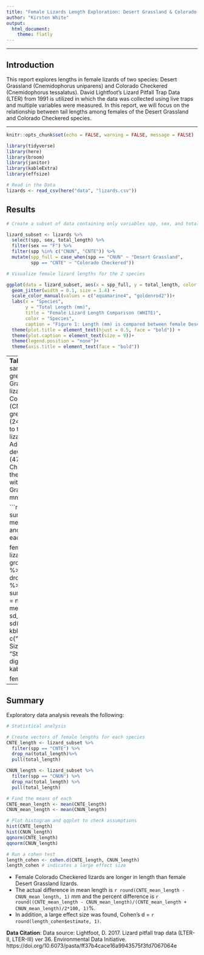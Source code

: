 ```yaml
---
title: "Female Lizards Length Exploration: Desert Grassland & Colorado Checkered  "
author: "Kirsten White"
output: 
  html_document: 
    theme: flatly
---
```


---

## Introduction
This report explores lengths in female lizards of two species: Desert Grassland (Cnemidophorus uniparens) and Colorado Checkered (Cnemidophorus tessalatus). David Lightfoot's Lizard Pitfall Trap Data (LTER) from 1991 is utilized in which the data was collected using live traps and multiple variables were measured. In this report, we will focus on the relationship between tail lengths among females of the Desert Grassland and Colorado Checkered species. 

---


```r
knitr::opts_chunk$set(echo = FALSE, warning = FALSE, message = FALSE)

library(tidyverse)
library(here)
library(broom)
library(janitor)
library(kableExtra)
library(effsize)
```

```r
# Read in the Data
lizards <- read_csv(here("data", "lizards.csv"))
```


## Results

```r
# Create a subset of data containing only variables spp, sex, and total_length

lizard_subset <- lizards %>%
  select(spp, sex, total_length) %>%
  filter(sex == "F") %>%
  filter(spp %in% c("CNUN", "CNTE")) %>%
  mutate(spp_full = case_when(spp == "CNUN" ~ "Desert Grassland", 
         spp == "CNTE" ~ "Colorado Checkered"))
```

```r
# Visualize female lizard lengths for the 2 species

ggplot(data = lizard_subset, aes(x = spp_full, y = total_length, color = spp)) +
  geom_jitter(width = 0.1, size = 1.4) +
  scale_color_manual(values = c("aquamarine4", "goldenrod2"))+
  labs(x = "Species", 
       y = "Total Length (mm)", 
       title = "Female Lizard Length Comparison (WHITE)", 
       color = "Species", 
       caption = "Figure 1: Length (mm) is compared between female Desert Grassland and Colorado Checkered lizard") +
  theme(plot.title = element_text(hjust = 0.5, face = "bold")) +
  theme(plot.caption = element_text(size = 9))+
  theme(legend.position = "none")+
  theme(axis.title = element_text(face = "bold"))
```

---
**Table 1**: Although the sample size was greater in the Desert Grassland (CNUN) lizards, female Colorado Checkered (CNTE) lizards have a greater mean length (244.9 mm) compared to the Desert Grassland lizards (147.6 mm). Additionally, standard deviation was higher (47.3 mm) in Colorado Checkered lizards than the standard deviation within the femal Desert Grassland lizards (34.6 mm)

```r
# Create a finalized summary table with the mean, sd, total length, and sample size for each group

female_summary <- lizard_subset %>%
  group_by(spp_full) %>%
  drop_na(total_length) %>%
  summarize(sample_size = n(), 
            mean_length = mean(total_length), 
            sd_length = sd(total_length)) %>%
kbl(col.names = c("Species", "Sample Size", "Mean Length", "Standard Deviation"), digits = 1) %>%
  kable_classic()

  female_summary
```

---


## Summary

Exploratory data analysis reveals the following: 
```r
# Statistical analysis

# Create vectors of female lengths for each species
CNTE_length <- lizard_subset %>%
  filter(spp == "CNTE") %>%
  drop_na(total_length)%>%
  pull(total_length)

CNUN_length <- lizard_subset %>%
  filter(spp == "CNUN") %>%
  drop_na(total_length) %>%
  pull(total_length)

# Find the means of each 
CNTE_mean_length <- mean(CNTE_length)
CNUN_mean_length <- mean(CNUN_length)

# Plot histogram and qqplot to check assumptions
hist(CNTE_length)
hist(CNUN_length)
qqnorm(CNTE_length)
qqnorm(CNUN_length)

# Run a cohen test
length_cohen <- cohen.d(CNTE_length, CNUN_length)
length_cohen # indicates a large effect size 
```
- Female Colorado Checkered lizards are longer in length than female Desert Grassland lizards. 
- The actual difference in mean length is `r round(CNTE_mean_length - CNUN_mean_length, 1)` mm and the percent difference is `r round((CNTE_mean_length - CNUN_mean_length)/(CNTE_mean_length + CNUN_mean_length)/2*100, 1)`%. 
- In addition, a large effect size was found, Cohen's d = `r round(length_cohen$estimate, 1)`. 

**Data Citation**: Data source: Lightfoot, D. 2017. Lizard pitfall trap data (LTER-II, LTER-III) ver 36. Environmental Data Initiative.
https://doi.org/10.6073/pasta/ff37b4cace16a9943575f3fd7067064e
